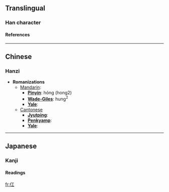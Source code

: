 ==Translingual==
===Han character===
{{Han char|rad=人|as=03|sn=5|so=|four=2121<sub>0</sub>|canj=人一 (OM), XX人一 (XXOM)|cmean=}}
====References====
{{Han ref|kx=0093.020|dkj=00377|dj=0196.060|hdz=10112.040|uh=4EDC|ud=20188|bh=C966|bd=51558}}
----

==Chinese==
===Hanzi===


* '''Romanizations'''
** [[Mandarin]]:
*** '''[[Pinyin]]''': hóng (hong2)
*** '''[[Wade-Giles]]''': hung<sup>2</sup>
*** '''[[Yale]]''': 
**[[Cantonese]]
***'''[[Jyutping]]''':
***'''[[Penkyamp]]''': 
***'''[[Yale]]''': 


----
==Japanese==
===Kanji===


{{ja-kanji|grade=|rs=人03|simple=}}
====Readings====
{{ja-readings|on=[[こう]] (kō), [[だ]] (da)|kun=}}




[[fr:仜]]